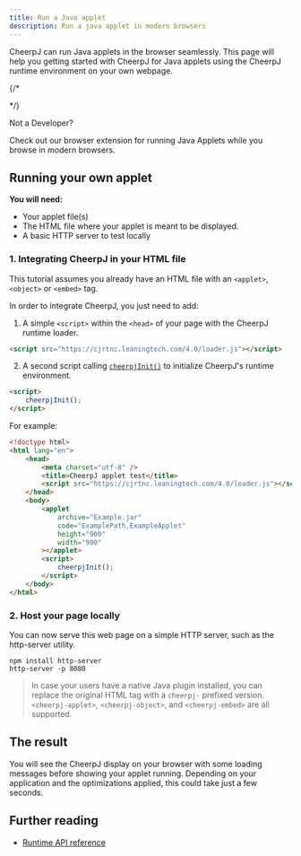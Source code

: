 ```yaml
---
title: Run a Java applet
description: Run a java applet in modern browsers
---
```



CheerpJ can run Java applets in the browser seamlessly. This page will help you getting started with CheerpJ for Java applets using the CheerpJ runtime environment on your own webpage.

{/* <p class="m-0 text-md font-semibold text-gray-900 dark:text-white"> */}

<div class="items-center justify-center space-y-4 sm:flex sm:space-y-0 sm:space-x-4 rtl:space-x-reverse">
	<div class="-mb-2 flex-grow text-left">
		<div class="-my-1 font-sans text-lg font-semibold">Not a Developer?</div>
		<p class="-my-3 text-base text-gray-600 dark:text-gray-400">
			Check out our browser extension for running Java Applets while you browse
			in modern browsers.
		</p>
	</div>
	<AppletRunnerButton />
</div>

## Running your own applet

**You will need:**

- Your applet file(s)
- The HTML file where your applet is meant to be displayed.
- A basic HTTP server to test locally

### 1. Integrating CheerpJ in your HTML file

This tutorial assumes you already have an HTML file with an `<applet>`, `<object>` or `<embed>` tag.

In order to integrate CheerpJ, you just need to add:

1.  A simple `<script>` within the `<head>` of your page with the CheerpJ runtime loader.

```html
<script src="https://cjrtnc.leaningtech.com/4.0/loader.js"></script>
```

2.  A second script calling [`cheerpjInit()`] to initialize CheerpJ's runtime environment.

```html
<script>
	cheerpjInit();
</script>
```

For example:

```html title="index.html" {6, 15-17}
<!doctype html>
<html lang="en">
	<head>
		<meta charset="utf-8" />
		<title>CheerpJ applet test</title>
		<script src="https://cjrtnc.leaningtech.com/4.0/loader.js"></script>
	</head>
	<body>
		<applet
			archive="Example.jar"
			code="ExamplePath.ExampleApplet"
			height="900"
			width="900"
		></applet>
		<script>
			cheerpjInit();
		</script>
	</body>
</html>
```

### 2. Host your page locally

You can now serve this web page on a simple HTTP server, such as the http-server utility.

```shell
npm install http-server
http-server -p 8080
```

> In case your users have a native Java plugin installed, you can replace the original HTML tag with a `cheerpj-` prefixed version. `<cheerpj-applet>`, `<cheerpj-object>`, and `<cheerpj-embed>` are all supported.

## The result

You will see the CheerpJ display on your browser with some loading messages before showing your applet running. Depending on your application and the optimizations applied, this could take just a few seconds.

## Further reading

- [Runtime API reference](/docs/reference)

[`cheerpjInit()`]: /docs/reference/cheerpjInit
